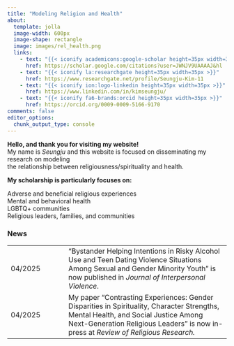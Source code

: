 ```yaml
---
title: "Modeling Religion and Health"
about:
  template: jolla
  image-width: 600px
  image-shape: rectangle
  image: images/rel_health.png
  links: 
    - text: "{{< iconify academicons:google-scholar height=35px width=35px >}}"
      href: https://scholar.google.com/citations?user=JWNJV9UAAAAJ&hl
    - text: "{{< iconify la:researchgate height=35px width=35px >}}"
      href: https://www.researchgate.net/profile/Seungju-Kim-11
    - text: "{{< iconify ion:logo-linkedin height=35px width=35px >}}"
      href: https://www.linkedin.com/in/kimseungju/
    - text: "{{< iconify fa6-brands:orcid height=35px width=35px >}}"
      href: https://orcid.org/0009-0009-5166-9170
comments: false
editor_options: 
  chunk_output_type: console
---
```


::: {#hero-heading}
**Hello, and thank you for visiting my website!**<br> My name is *Seungju* and this website is focused on disseminating my research on modeling<br> the relationship between religiousness/spirituality and health.

**My scholarship is particularly focuses on:**

Adverse and beneficial religious experiences<br> Mental and behavioral health<br> LGBTQ+ communities<br> Religious leaders, families, and communities
:::

### News

|  |  |
|:------------------|:----------------------------------------------------|
| 04/2025 | "Bystander Helping Intentions in Risky Alcohol Use and Teen Dating Violence Situations Among Sexual and Gender Minority Youth" is now published in *Journal of Interpersonal Violence*. |
| 04/2025 | My paper "Contrasting Experiences: Gender Disparities in Spirituality, Character Strengths, Mental Health, and Social Justice Among Next-Generation Religious Leaders" is now in-press at *Review of Religious Research.* |
